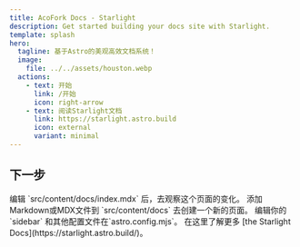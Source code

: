 ```yaml
---
title: AcoFork Docs - Starlight
description: Get started building your docs site with Starlight.
template: splash
hero:
  tagline: 基于Astro的美观高效文档系统！
  image:
    file: ../../assets/houston.webp
  actions:
    - text: 开始
      link: /开始
      icon: right-arrow
    - text: 阅读Starlight文档
      link: https://starlight.astro.build
      icon: external
      variant: minimal
---
```



## 下一步

<CardGrid stagger>
	<Card title="更新内容" icon="pencil">
		编辑 `src/content/docs/index.mdx` 后，去观察这个页面的变化。
	</Card>
	<Card title="添加新内容" icon="add-document">
		添加Markdown或MDX文件到 `src/content/docs` 去创建一个新的页面。
	</Card>
	<Card title="配置您的网站" icon="setting">
		编辑你的 `sidebar` 和其他配置文件在`astro.config.mjs`。
	</Card>
	<Card title="阅读文档" icon="open-book">
		在这里了解更多 [the Starlight Docs](https://starlight.astro.build/)。
	</Card>
</CardGrid>
